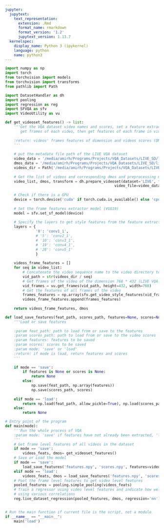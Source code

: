 ```yaml
---
jupyter:
  jupytext:
    text_representation:
      extension: .Rmd
      format_name: rmarkdown
      format_version: '1.2'
      jupytext_version: 1.13.7
  kernelspec:
    display_name: Python 3 (ipykernel)
    language: python
    name: python3
---
```


```python
import numpy as np
import torch
from torchvision import models
from torchvision import transforms
from pathlib import Path

import DatasetHandler as dh
import pooling
import regression as reg
import SFVQA as sfv
import VideoUtility as vu
```

```python
def get_videoset_features() -> list:
    '''Get the VQA dataset video names and scores, set a feature extractor model,
       get frames of each video, then get features of each frame in videos
       
    :return: videos' frames features of dimension and videos scores (DMOS)
    '''
    
    # put the metadata file path of the LIVE VQA dataset
    video_data = '/media/amirh/Programs/Projects/VQA_Datasets/LIVE_SD/live_video_quality_seqs.txt'
    dmos_data = '/media/amirh/Programs/Projects/VQA_Datasets/LIVE_SD/live_video_quality_data.txt'
    videos_dir = Path('/media/amirh/Programs/Projects/VQA_Datasets/LIVE_SD')
    
    # Get the list of videos and corresponding dmos and preprocessing module
    video_list, dmos, transform = dh.prepare_videoset(dataset='LIVE', frame_size=254,
                                                  video_file=video_data, dmos_file=dmos_data)
    
    # Check if there is a GPU
    device = torch.device('cuda' if torch.cuda.is_available() else 'cpu')
    
    # Set the frame features extractor model (VGG19)
    model = sfv.set_sf_model(device)
    
    # Specify the layers to get style features from the feature extractor model
    layers = {
              '0': 'conv1_1',
              # '5': 'conv2_1', 
              # '10': 'conv3_1', 
              # '19': 'conv4_1',
              # '28': 'conv5_1'
              }
    
    videos_frame_features = []
    for seq in video_list:
        # Concatenate the video sequence name to the video directory to get the full video path
        vid_path = str(videos_dir / seq)
        # Get frames of the video of the dimension 768 * 432 (LIVE VQA videos)
        vid_frames = vu.get_frames(vid_path, height=432, width=768)
        # Get the features of all frames of the video
        frames_features = np.array(sfv.get_video_style_features(vid_frames, model, device, transform, layers))
        videos_frame_features.append(frames_features)
    
    return videos_frame_features, dmos
```

```python
def load_save_features(feat_path, scores_path, features=None, scores=None, mode='save'):
    '''Load or save features
    
    :param feat_path: path to load from or save to the features
    :param scores_path: path to load from or save to the video scores
    :param features: features to be saved
    :param scores: scores to be saved
    :param mode: 'save' or 'load'
    :return: if mode is load, return features and scores
    '''
    
    if mode == 'save':
        if features is None or scores is None:
            return None
        else:
            np.save(feat_path, np.array(features))
            np.save(scores_path, scores)
            
    elif mode == 'load':
        return np.load(feat_path, allow_pickle=True), np.load(scores_path)
    else:
        return None
```

```python
# Entry point of the program
def main(mode):
    '''Run the whole process of VQA
    :param mode: 'save' if features have not already been extracted, 'load' otherwise
    '''
    # Get frame level features of all videos in the dataset
    if mode == 'save':
        videos_feats, dmos= get_videoset_features()
    # Save or Load the model
    if mode == 'save':
        load_save_features('features.npy', 'scores.npy', features=videos_feats, scores=dmos, mode=mode)
    elif mode == 'load':
        videos_feats, dmos = load_save_features('features.npy', 'scores.npy', mode=mode)
    # Pool the frame level features to get video level features
    pooled_features = pooling.simple_pooling(videos_feats)
    # Train a regressor using video level features and indicate how well it predicts the scores
    # using various correlations
    reg.live_dataset_regression(pooled_features, dmos, regression='nn')
    
```

```python
# Run the main function if current file is the script, not a module
if __name__ == "__main__":
    main('load')
```

```python

```
